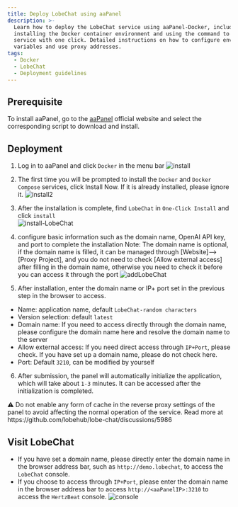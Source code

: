 ```yaml
---
title: Deploy LobeChat using aaPanel
description: >-
  Learn how to deploy the LobeChat service using aaPanel-Docker, including
  installing the Docker container environment and using the command to start the
  service with one click. Detailed instructions on how to configure environment
  variables and use proxy addresses.
tags:
  - Docker
  - LobeChat
  - Deployment guidelines
---
```


## Prerequisite

To install aaPanel, go to the [aaPanel](https://www.aapanel.com/new/download.html#install) official website and select the corresponding script to download and install.

## Deployment

1. Log in to aaPanel and click `Docker` in the menu bar ![install](https://github.com/user-attachments/assets/f67180c2-47ba-4b04-9f12-d274c7821085)

2. The first time you will be prompted to install the `Docker` and `Docker Compose` services, click Install Now. If it is already installed, please ignore it. ![install2](https://github.com/user-attachments/assets/e269bd27-d323-43ba-811b-c0f5e4137903)

3. After the installation is complete, find `LobeChat` in `One-Click Install` and click `install`\
   ![install-LobeChat](https://github.com/user-attachments/assets/9f989104-bb8e-4acd-9721-6b1db1017d2b)

4. configure basic information such as the domain name, OpenAI API key, and port to complete the installation Note: The domain name is optional, if the domain name is filled, it can be managed through \[Website]--> \[Proxy Project], and you do not need to check \[Allow external access] after filling in the domain name, otherwise you need to check it before you can access it through the port ![addLobeChat](https://github.com/user-attachments/assets/f0b2e72d-9eee-46a8-b094-4834b78764df)

5. After installation, enter the domain name or IP+ port set in the previous step in the browser to access.

- Name: application name, default `LobeChat-random characters`
- Version selection: default `latest`
- Domain name: If you need to access directly through the domain name, please configure the domain name here and resolve the domain name to the server
- Allow external access: If you need direct access through `IP+Port`, please check. If you have set up a domain name, please do not check here.
- Port: Default `3210`, can be modified by yourself

6. After submission, the panel will automatically initialize the application, which will take about `1-3` minutes. It can be accessed after the initialization is completed.

<Callout type="warning">
  ⚠️ Do not enable any form of cache in the reverse proxy settings of the panel to avoid affecting the normal operation of the service. Read more at https://github.com/lobehub/lobe-chat/discussions/5986
</Callout>

## Visit LobeChat

- If you have set a domain name, please directly enter the domain name in the browser address bar, such as `http://demo.lobechat`, to access the `LobeChat` console.
- If you choose to access through `IP+Port`, please enter the domain name in the browser address bar to access `http://<aaPanelIP>:3210` to access the `HertzBeat` console. ![console](https://github.com/user-attachments/assets/a1af5778-f47a-4fdc-baf5-ca2a1e66f48e)
